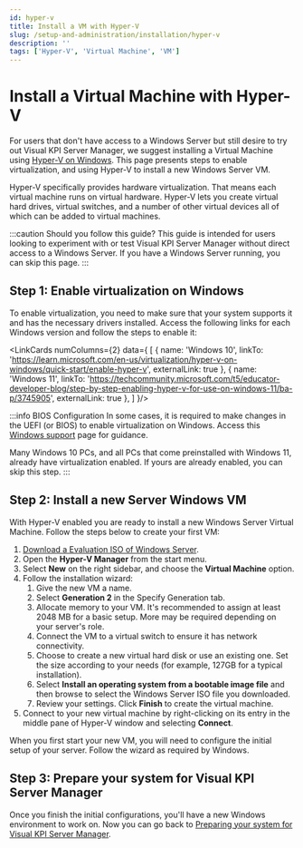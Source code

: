 ```yaml
---
id: hyper-v
title: Install a VM with Hyper-V
slug: /setup-and-administration/installation/hyper-v
description: ''
tags: ['Hyper-V', 'Virtual Machine', 'VM']
---
```



# Install a Virtual Machine with Hyper-V

For users that don't have access to a Windows Server but still desire to try out Visual KPI Server Manager, we suggest installing a Virtual Machine using [Hyper-V on Windows](https://learn.microsoft.com/en-us/virtualization/hyper-v-on-windows/about/). This page presents steps to enable virtualization, and using Hyper-V to install a new Windows Server VM.

Hyper-V specifically provides hardware virtualization. That means each virtual machine runs on virtual hardware. Hyper-V lets you create virtual hard drives, virtual switches, and a number of other virtual devices all of which can be added to virtual machines.

:::caution Should you follow this guide?
This guide is intended for users looking to experiment with or test Visual KPI Server Manager without direct access to a Windows Server. If you have a Windows Server running, you can skip this page.
:::

## Step 1: Enable virtualization on Windows

To enable virtualization, you need to make sure that your system supports it and has the necessary drivers installed. Access the following links for each Windows version and follow the steps to enable it:

<LinkCards numColumns={2} data={
  [
    {
      name: 'Windows 10',
      linkTo: 'https://learn.microsoft.com/en-us/virtualization/hyper-v-on-windows/quick-start/enable-hyper-v',
      externalLink: true
    },
    {
      name: 'Windows 11',
      linkTo: 'https://techcommunity.microsoft.com/t5/educator-developer-blog/step-by-step-enabling-hyper-v-for-use-on-windows-11/ba-p/3745905',
      externalLink: true
    },
  ]
}/>

:::info BIOS Configuration
In some cases, it is required to make changes in the UEFI (or BIOS) to enable virtualization on Windows. Access this [Windows support](https://support.microsoft.com/en-us/windows/enable-virtualization-on-windows-11-pcs-c5578302-6e43-4b4b-a449-8ced115f58e1) page for guidance.

Many Windows 10 PCs, and all PCs that come preinstalled with Windows 11, already have virtualization enabled. If yours are already enabled, you can skip this step. 
:::

## Step 2: Install a new Server Windows VM

With Hyper-V enabled you are ready to install a new Windows Server Virtual Machine. Follow the steps below to  create your first VM:

1. [Download a Evaluation ISO of Windows Server](https://www.microsoft.com/en-us/evalcenter/evaluate-windows-server-2022).
2. Open  the **Hyper-V Manager** from the start menu.
3. Select **New** on the right sidebar, and choose the **Virtual Machine** option.
4. Follow the installation wizard:
    1. Give the new VM a name.
    2. Select **Generation 2** in the Specify Generation tab.
    3. Allocate memory to your VM. It's recommended to assign at least 2048 MB for a basic setup. More may be required depending on your server's role.
    4. Connect the VM to a virtual switch to ensure it has network connectivity.
    5. Choose to create a new virtual hard disk or use an existing one. Set the size according to your needs (for example, 127GB for a typical installation).
    6. Select **Install an operating system from a bootable image file** and then browse to select the Windows Server ISO file you downloaded.
    7. Review your settings. Click **Finish** to create the virtual machine.
5. Connect to your new virtual machine by right-clicking on its entry in the middle pane of Hyper-V window and selecting **Connect**.

When you first start your new VM, you will need to configure the initial  setup of your server. Follow the wizard as required by Windows.

## Step 3: Prepare your system for Visual KPI Server Manager

Once you finish the initial configurations, you'll have a new Windows environment to work on. Now you can go back to [Preparing your system for Visual KPI Server Manager](/docs/setup-and-administration/installation/prepare-your-system). 
